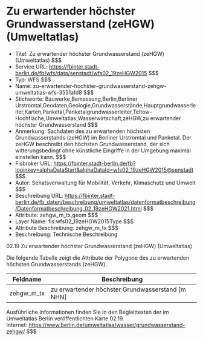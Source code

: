 # Zu erwartender höchster Grundwasserstand (zeHGW) (Umweltatlas)
- Titel: Zu erwartender höchster Grundwasserstand (zeHGW) (Umweltatlas) $$$
- Service URL: https://fbinter.stadt-berlin.de/fb/wfs/data/senstadt/wfs02_19zeHGW2015 $$$
- Typ: WFS $$$
- Name: zu-erwartender-hochster-grundwasserstand-zehgw-umweltatlas-wfs-3551afd8 $$$
- Stichworte: Bauwerke,Bemessung,Berlin,Berliner Urstromtal,Geodaten,Geologie,Grundwasserstände,Hauptgrundwasserleiter,Karten,Panketal,Panketalgrundwasserleiter,Teltow-Hochfläche,Umweltatlas,Wasserwirtschaft,zeHGW,zu erwartender höchster Grundwasserstand $$$
- Anmerkung: Sachdaten des zu erwartenden höchsten Grundwasserstands (zeHGW) im Berliner Urstromtal und Panketal. Der zeHGW beschreibt den höchsten Grundwasserstand, der sich witterungsbedingt ohne künstliche Eingriffe in der Umgebung maximal einstellen kann. $$$
- Fisbroker URL: https://fbinter.stadt-berlin.de/fb?loginkey=alphaDataStart&alphaDataId=wfs02_19zeHGW2015@senstadt $$$
- Autor: Senatsverwaltung für Mobilität, Verkehr, Klimaschutz und Umwelt $$$
- Beschreibung URL: https://fbinter.stadt-berlin.de/fb_daten/beschreibung/umweltatlas/datenformatbeschreibung/Datenformatbeschreibung_02_19zeHGW2021.html $$$
- Attribute: zehgw_m_tx,geom $$$
- Layer Name: fis:wfs02_19zeHGW2015Type $$$
- Attribute Beschreibung: zehgw_m_tx $$$
- Beschreibung: Technische Beschreibung 

02.19 Zu erwartender höchster Grundwasserstand (zeHGW) (Umweltatlas)

Die folgende Tabelle zeigt die Attribute der Polygone des zu erwartenden höchsten Grundwasserstands (zeHGW).

| **Feldname** | **Beschreibung**                                   |
| ------------ | -------------------------------------------------- |
| zehgw\_m\_tx | zu erwartender höchster Grundwasserstand \[m NHN\] |

Ausführliche Informationen finden Sie in den Begleittexten der im Umweltatlas Berlin veröffentlichten Karte 02.19.  
Internet: https://www.berlin.de/umweltatlas/wasser/grundwasserstand-zehgw/ $$$
